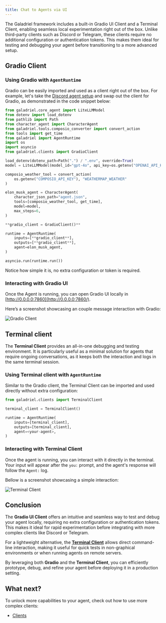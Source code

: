 ```yaml
---
title: Chat to Agents via UI
---
```

The Galadriel framework includes a built-in Gradio UI Client and a Terminal Client, enabling seamless local experimentation right out of the box. Unlike third-party clients such as Discord or Telegram, these clients require no additional configuration or authentication tokens. This makes them ideal for testing and debugging your agent before transitioning to a more advanced setup.

## Gradio Client

### Using Gradio with `AgentRuntime`

Gradio can be easily imported and used as a client right out of the box. For example, let's take the [Discord agent setup](https://github.com/galadriel-ai/galadriel/tree/main/examples/discord) and swap out the client for Gradio, as demonstrated in the code snippet below:

```python
from galadriel.core_agent import LiteLLMModel
from dotenv import load_dotenv
from pathlib import Path
from character_agent import CharacterAgent
from galadriel.tools.composio_converter import convert_action
from tools import get_time
from galadriel import AgentRuntime
import os
import asyncio
from galadriel.clients import GradioClient

load_dotenv(dotenv_path=Path(".") / ".env", override=True)
model = LiteLLMModel(model_id="gpt-4o", api_key=os.getenv("OPENAI_API_KEY"))

composio_weather_tool = convert_action(
    os.getenv("COMPOSIO_API_KEY"), "WEATHERMAP_WEATHER"
)

elon_musk_agent = CharacterAgent(
    character_json_path="agent.json",
    tools=[composio_weather_tool, get_time],
    model=model,
    max_steps=6,
)

**gradio_client = GradioClient()**

runtime = AgentRuntime(
    inputs=[**gradio_client**],
    outputs=[**gradio_client**],
    agent=elon_musk_agent,
)

asyncio.run(runtime.run())

```

Notice how simple it is, no extra configuration or token is required.

### Interacting with Gradio UI

Once the Agent is running, you can open Gradio UI locally in [http://0.0.0.0:7860](http://0.0.0.0:7860/).

Here’s a screenshot showcasing an couple message interaction with Gradio:

<img src="/images/gradio_client.png" alt="Gradio Client" />

## Terminal client

The **Terminal Client** provides an all-in-one debugging and testing environment. It is particularly useful as a minimal solution for agents that require ongoing conversations, as it keeps both the interaction and logs in the same terminal session.

### Using Terminal client with `AgentRuntime`

Similar to the Gradio client, the Terminal Client can be imported and used directly without extra configuration:

```python
from galadriel.clients import TerminalClient

terminal_client = TerminalClient()

runtime = AgentRuntime(
    inputs=[terminal_client],
    outputs=[terminal_client],
    agent=<your-agent>,
)
```

### Interacting with Terminal Client

Once the agent is running, you can interact with it directly in the terminal. Your input will appear after the `you:` prompt, and the agent's response will follow the `Agent:` log.

Bellow is a screenshot showcasing a simple interaction:

<img src="/images/terminal_client.png" alt="Terminal Client" />

## Conclusion

The **Gradio UI Client** offers an intuitive and seamless way to test and debug your agent locally, requiring no extra configuration or authentication tokens. This makes it ideal for rapid experimentation before integrating with more complex clients like Discord or Telegram.

For a lightweight alternative, the [**Terminal Client**](https://github.com/galadriel-ai/galadriel/blob/main/galadriel/clients/terminal_client.py) allows direct command-line interaction, making it useful for quick tests in non-graphical environments or when running agents on remote servers.

By leveraging both **Gradio** and the **Terminal Client**, you can efficiently prototype, debug, and refine your agent before deploying it in a production setting.

## What next?

To unlock more capabilities to your agent, check out how to use more complex clients:

- [Clients](https://docs.galadriel.com/galadriel-network/integrations/clients)